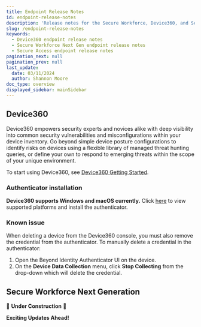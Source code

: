 ```yaml
---
title: Endpoint Release Notes
id: endpoint-release-notes
description: 'Release notes for the Secure Workforce, Device360, and Secure Access endpoint'
slug: /endpoint-release-notes
keywords:
  - Device360 endpoint release notes
  - Secure Workforce Next Gen endpoint release notes
  - Secure Access endpoint release notes
pagination_next: null
pagination_prev: null
last_update:
  date: 03/11/2024
  author: Shannon Moore
doc_type: overview
displayed_sidebar: mainSidebar
---
```


## Device360

Device360 empowers security experts and novices alike with deep visibility into common security vulnerabilities and misconfigurations within your device inventory. Go beyond simple device posture configurations to identify risks on devices using a flexible library of managed threat hunting queries, or define your own to respond to emerging threats within the scope of your unique environment.

To start using Device360, see <ins>[Device360 Getting Started](/docs/device360)</ins>.

### Authenticator installation
**Device360 supports Windows and macOS currently.** Click <ins>[here](/docs/authenticator-set-up#install-for-device360)</ins> to view supported platforms and install the authenticator.


### Known issue
When deleting a device from the Device360 console, you must also remove the credential from the authenticator.
To manually delete a credential in the authenticator:
1. Open the Beyond Identity Authenticator UI on the device.
2. On the **Device Data Collection** menu, click **Stop Collecting** from the drop-down which will delete the credential.


## Secure Workforce Next Generation

🚧 **Under Construction** 🚧

**Exciting Updates Ahead!**
